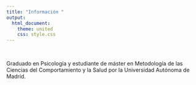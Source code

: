 ```yaml
---
title: "Información "
output:
  html_document:
    theme: united
    css: style.css
---
```


<br>

Graduado en Psicología y estudiante de máster en Metodología de las Ciencias del Comportamiento y la Salud por la Universidad Autónoma de Madrid.